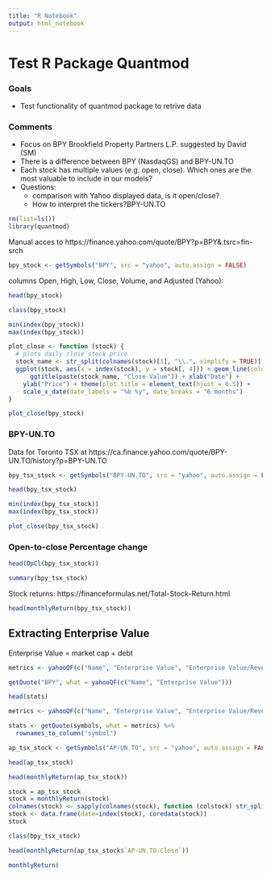 ```yaml
---
title: "R Notebook"
output: html_notebook
---
```


# Test R Package Quantmod

### Goals

* Test functionality of quantmod package to retrive data

### Comments

* Focus on BPY	Brookfield Property Partners L.P. suggested by David (SM)
* There is a difference between BPY (NasdaqGS) and BPY-UN.TO 
* Each stock has multiple values (e.g. open, close). Which ones are the most valuable to include in our models?
* Questions:
  * comparison with Yahoo displayed data, is it open/close?
  * How to interpret the tickers?BPY-UN.TO


```r
rm(list=ls())
library(quantmod)
```


Manual acces to 
https://finance.yahoo.com/quote/BPY?p=BPY&.tsrc=fin-srch


```r
bpy_stock <- getSymbols("BPY", src = "yahoo", auto.assign = FALSE) 
```


columns Open, High, Low, Close, Volume, and Adjusted (Yahoo): 

```r
head(bpy_stock)
```

```r
class(bpy_stock)
```

```r
min(index(bpy_stock))
max(index(bpy_stock))
```

```r
plot_close <- function (stock) {
  # plots daily close stock price
  stock_name <- str_split(colnames(stock)[1], "\\.", simplify = TRUE)[1]
  ggplot(stock, aes(x = index(stock), y = stock[, 4])) + geom_line(color = "darkblue") + 
      ggtitle(paste(stock_name, "Close Value")) + xlab("Date") + 
    ylab("Price") + theme(plot.title = element_text(hjust = 0.5)) + 
    scale_x_date(date_labels = "%b %y", date_breaks = "6 months") 
}
```

```r
plot_close(bpy_stock)
```



### BPY-UN.TO 

Data for Toronto TSX at https://ca.finance.yahoo.com/quote/BPY-UN.TO/history?p=BPY-UN.TO

```r
bpy_tsx_stock <- getSymbols("BPY-UN.TO", src = "yahoo", auto.assign = FALSE) 
```

```r
head(bpy_tsx_stock)
```

```r
min(index(bpy_tsx_stock))
max(index(bpy_tsx_stock))
```

```r
plot_close(bpy_tsx_stock)
```


### Open-to-close Percentage change


```r
head(OpCl(bpy_tsx_stock))
```


```r
summary(bpy_tsx_stock)
```


Stock returns: https://financeformulas.net/Total-Stock-Return.html

```r
head(monthlyReturn(bpy_tsx_stock))
```

## Extracting Enterprise Value

Enterprise Value = market cap + debt

```r
metrics <- yahooQF(c("Name", "Enterprise Value", "Enterprise Value/Revenue", "Enterprise Value/EBITDA", "Total Cash Per Share (mrq)", "EBITDA", "Volume", "P/E Ratio", "Dividend Yield", "Shares Outstanding", "Price/Book"))
```

```r
getQuote("BPY", what = yahooQF(c("Name", "Enterprise Value")))
```

```r
head(stats)
```



```r
metrics <- yahooQF(c("Name", "Enterprise Value", "Enterprise Value/Revenue", "Enterprise Value/EBITDA", "Total Cash Per Share (mrq)", "EBITDA", "Volume", "P/E Ratio", "Dividend Yield", "Shares Outstanding", "Price/Book"))

stats <- getQuote(symbols, what = metrics) %>%
  rownames_to_column("symbol")
```



```r
ap_tsx_stock <- getSymbols("AP-UN.TO", src = "yahoo", auto.assign = FALSE) 
```


```r
head(ap_tsx_stock)
```

```r
head(monthlyReturn(ap_tsx_stock))
```

```r
stock = ap_tsx_stock
stock = monthlyReturn(stock)
colnames(stock) <- sapply(colnames(stock), function (colstock) str_split(colstock, "\\.")[[1]][length(str_split(colstock, "\\.")[[1]])])
stock <- data.frame(date=index(stock), coredata(stock))
stock
```



```r
class(bpy_tsx_stock)
```

```r
head(monthlyReturn(ap_tsx_stock$`AP-UN.TO.Close`))
```

```r
monthlyReturn(
```





